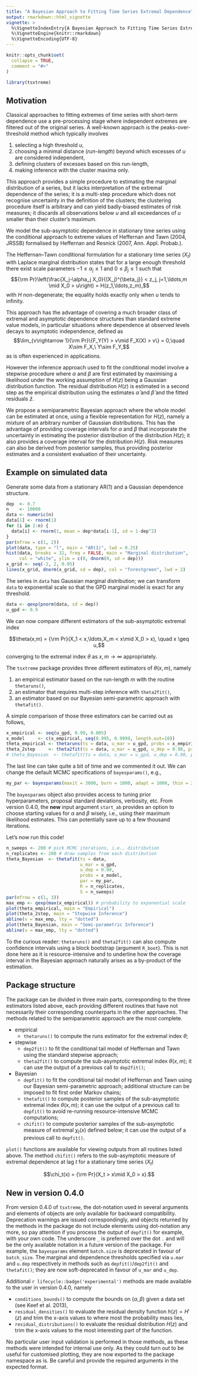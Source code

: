 ```yaml
---
title: "A Bayesian Approach to Fitting Time Series Extremal Dependence"
output: rmarkdown::html_vignette
vignette: >
  %\VignetteIndexEntry{A Bayesian Approach to Fitting Time Series Extremal Dependence}
  %\VignetteEngine{knitr::rmarkdown}
  %\VignetteEncoding{UTF-8}
---
```


```r
knitr::opts_chunk$set(
  collapse = TRUE,
  comment = "#>"
)
```

```r
library(tsxtreme)
```

## Motivation

Classical approaches to fitting extremes of time series with short-term
dependence use a pre-processing stage where independent extremes are filtered
out of the original series. A well-known approach is the peaks-over-threshold
method which typically involves

1. selecting a high threshold $u$,
2. choosing a minimal distance (*run-length*) beyond which excesses of $u$ are
  considered independent,
3. defining clusters of excesses based on this run-length,
4. making inference with the cluster maxima only.

This approach provides a simple procedure to estimating the marginal
distribution of a series, but it lacks interpretation of the extremal
dependence of the series; it is a multi-step procedure which does not recognise
uncertainty in the definition of the clusters; the clustering procedure itself
is arbitrary and can yield badly-biased estimates of risk measures; it discards
all observations below $u$ and all exceedances of $u$ smaller than their
cluster's maximum.

We model the sub-asymptotic dependence in stationary time series using the
conditional approach to extreme values of Heffernan and Tawn (2004, JRSSB)
formalised by Heffernan and Resnick (2007, Ann. Appl. Probab.).

The Heffernan--Tawn conditional formulation for a stationary time series
$(X_t)$ with Laplace marginal distribution states that for a large enough
threshold \eqn{u} there exist scale parameters $-1 \le\alpha_j\le 1$ and
$0 \le \beta_j \le 1$ such that
$${\rm Pr}\left(\frac{X_j-\alpha_j X_0}{(X_j)^{\beta_j}} < z_j, j=1,\ldots,m \mid X_0 > u\right) = H(z_1,\ldots,z_m),$$
with $H$ non-degenerate; the equality holds exactly only when $u$
tends to infinity.

This approach
has the advantage of covering a much broader class of extremal and asymptotic
dependence structures than standard extreme value models, in particular
situations where dependence at observed levels decays to asymptotic
independence, defined as
$$\lim_{v\rightarrow 1}{\rm Pr}\{F_Y(Y) > v\mid F_X(X) > v\} = 0,\quad X\sim F_X,\ Y\sim F_Y,$$
as is often experienced in applications.

However the inference approach used to fit the conditional model involve a
stepwise procedure where $\alpha$ and $\beta$ are first estimated by maximising
a likelihood under the working assumption of $H(z)$ being a Gaussian
distribution function. The residual distribution $H(z)$ is estimated in a
second step as the empirical distribution using the estimates $\hat\alpha$ and
$\hat\beta$ and the fitted residuals $\hat z$.

We propose a semiparametric Bayesian approach where the whole model can be
estimated at once, using a flexible representation for $H(z)$, namely a mixture
of an arbitrary number of Gaussian distributions. This has the advantage of
providing coverage intervals for $\alpha$ and $\beta$ that incorporate the
uncertainty in estimating the posterior distribution of the distribution
$H(z)$; it also provides a coverage interval for the distribution $H(z)$.
Risk measures can also be derived from posterior samples, thus providing 
posterior estimates and a consistent evaluation of their uncertainty.

## Example on simulated data

Generate some data from a stationary AR(1) and a Gaussian dependence structure.

```r
dep  <- 0.7
n    <- 10000
data <- numeric(n)
data[1] <- rnorm(1)
for (i in 2:n) {
  data[i] <- rnorm(1, mean = dep*data[i-1], sd = 1-dep^2)
}
par(mfrow = c(1, 2))
plot(data, type = "l", main = "AR(1)", lwd = 0.25)
hist(data, breaks = 32, freq = FALSE, main = "Marginal distribution",
     col = "white", ylim = c(0, dnorm(0, sd = dep)))
x_grid <- seq(-2, 2, 0.05)
lines(x_grid, dnorm(x_grid, sd = dep), col = "forestgreen", lwd = 2)
```

The series in `data` has Gaussian marginal distribution; we can transform `data`
to exponential scale so that the GPD marginal model is exact for any threshold.

```r
data <- qexp(pnorm(data, sd = dep))
u_gpd <- 0.9
```

We can now compare different estimators of the sub-asymptotic extremal index

$$\theta(x,m) = {\rm Pr}(X_1 < x,\ldots,X_m < x\mid X_0 > x), \quad x \geq u,$$

converging to the extremal index $\theta$ as $x,m\rightarrow\infty$ appropriately.

The `tsxtreme` package provides three different estimators of $\theta(x,m)$, namely

1. an empirical estimator based on the run-length $m$ with the routine `thetaruns()`,
2. an estimator that requires multi-step inference with `theta2fit()`,
3. an estimator based on our Bayesian semi-parametric approach with `thetafit()`.

A simple comparison of those three estimators can be carried out as follows,

```r
x_empirical <- seq(u_gpd, 0.99, 0.005)
x_model     <- c(x_empirical, seq(0.995, 0.9999, length.out=10))
theta_empirical <- thetaruns(ts = data, u_mar = u_gpd, probs = x_empirical)
theta_2step     <- theta2fit(ts = data, u_mar = u_gpd, u_dep = 0.98, probs = x_model)
# theta_Bayesian  <- thetafit(ts = data, u_mar = u_gpd, u_dep = 0.98, probs = x_model)
```

The last line can take quite a bit of time and we commented it out. We can
change the default MCMC specifications of `bayesparams()`, e.g.,

```r
my_par <- bayesparams(maxit = 3000, burn = 1000, adapt = 1000, thin = 2, mode = 2)
```

The `bayesparams` object also provides access to tuning prior
hyperparameters, proposal standard deviations, verbosity, etc.
From version 0.4.0, the **new** input argument `start_ab`
provides an option to choose starting values for $\alpha$ and $\beta$ wisely,
i.e., using their maximum likelihood estimates. This can potentially save up
to a few thousand iterations.

Let's now run this code!
```r
n_sweeps <- 200 # pick MCMC iterations, i.e., distribution
n_replicates <- 200 # draw samples from each distribution
theta_Bayesian  <- thetafit(ts = data,
                            u_mar = u_gpd,
                            u_dep = 0.98,
                            probs = x_model,
                            par = my_par,
                            R = n_replicates,
                            S = n_sweeps)
par(mfrow = c(1, 3))
max_emp <- qexp(max(x_empirical)) # probability to exponential scale
plot(theta_empirical, main = "Empirical")
plot(theta_2step, main = "Stepwise Inference")
abline(v = max_emp, lty = "dotted")
plot(theta_Bayesian, main = "Semi-parametric Inference")
abline(v = max_emp, lty = "dotted")
```
To the curious reader: `thetaruns()` and `theta2fit()` can also compute
confidence intervals using a block bootstrap (argument `R_boot`). This is not
done here as it is resource-intensive and to underline how the coverage interval
in the Bayesian approach naturally arises as a by-product of the estimation.

## Package structure

The package can be divided in three main parts, corresponding to the three
estimators listed above, each providing different routines that have not
necessarily their corresponding counterparts in the other approaches. The
methods related to the semiparametric approach are the most complete.

* empirical
    + `thetaruns()` to compute the runs estimator for the extremal index $\theta$;
* stepwise
    + `dep2fit()` to fit the conditional tail model of Heffernan and Tawn using the standard stepwise approach;
    + `theta2fit()` to compute the sub-asymptotic extremal index $\theta(x,m)$; it can use the output of a previous call to `dep2fit()`;
* Bayesian
    + `depfit()` to fit the conditional tail model of Heffernan and Tawn using our Bayesian semi-parametric approach; additional structure can be imposed to fit first order Markov chains;
    + `thetafit()` to compute posterior samples of the sub-asymptotic extremal index $\theta(x,m)$; it can use the output of a previous call to `depfit()` to avoid re-running resource-intensive MCMC computations;
    + `chifit()` to compute posterior samples of the sub-asymptotic measure of extremal $\chi_t(x)$ defined below; it can use the output of a previous call to `depfit()`.

`plot()` functions are available for viewing outputs from all routines listed above. The method `chifit()` refers to the sub-asymptotic measure of extremal dependence at lag $t$ for a stationary time series $(X_t)$

$$\chi_t(x) = {\rm Pr}(X_t > x\mid X_0 > x).$$

## New in version 0.4.0

From version 0.4.0 of `tsxtreme`, the dot-notation used in several arguments
and elements of objects are only available for backward compatibility.
Deprecation warnings are issued correspondingly, and objects returned by the
methods in the package do not
include elements using dot-notation any more, so pay attention if you process
the output of `depfit()` for example, with your own code.
The underscore `_` is preferred over the dot `.` and
will be the only available notation in a future version of the package. For
example, the `bayesparams` element `batch.size` is deprecated in favour of
`batch_size`. The marginal and dependence thresholds specified via
`u.mar` and `u.dep` respectively in methods such as `depfit()`/`dep2fit()`
and `thetafit()`; they are now soft-deprecated in favour of `u_mar` and `u_dep`.

Additional `r lifecycle::badge('experimental')` methods are made available
to the user in version 0.4.0, namely

* `conditions_bounds()` to compute the bounds on $(\alpha,\beta)$ given a
  data set (see Keef et al. 2013),
* `residual_densities()` to evaluate the residual density function $h(z)=H'(z)$
  and trim the x-axis values to where most the probability mass lies,
* `residual_distributions()` to evaluate the residual distribution $H(z)$ and
  trim the x-axis values to the most interesting part of the function.

No particular user input validation is performed in those methods, as these
methods were intended for internal use only.
As they could turn out to be useful for customised plotting, they are
now exported to the package namespace as is.
Be careful and provide the required arguments in the expected format.
